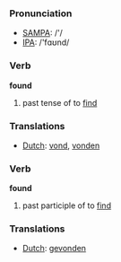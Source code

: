 === Pronunciation ===
*[[w:SAMPA|SAMPA]]: /'/
*[[w:IPA|IPA]]: /'fɑʊnd/

=== Verb ===

'''found'''

# past tense of to [[find]]

=== Translations ===
*[[Dutch]]: [[vond]], [[vonden]]

=== Verb ===

'''found'''

# past participle of to [[find]]

=== Translations ===
*[[Dutch]]: [[gevonden]]